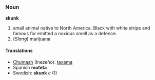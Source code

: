 ===Noun===
'''skunk'''

# small animal native to North America. Black with white stripe and famous for emitted a noxious smell as a defence.
# (''Slang'') [[marijuana]]

====Translations====
*[[Chumash]] (Inezeño): [[taxama]]
*Spanish '''mofeta'''
*Swedish: '''skunk''' ''c'' (1)